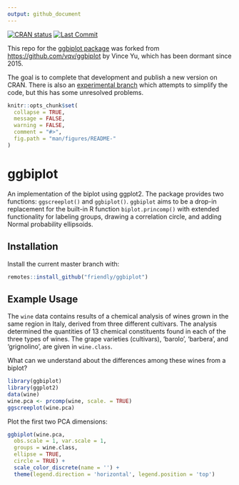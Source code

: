 ```yaml
---
output: github_document
---
```


<!-- README.md is generated from README.Rmd. Please edit that file -->

<!-- badges: start -->
[![CRAN status](https://www.r-pkg.org/badges/version/ggbiplot)](https://CRAN.R-project.org/package=ggbiplot)
[![Last Commit](https://img.shields.io/github/last-commit/friendly/ggbiplot)](https://github.com/friendly/ggbiplot)
<!-- badges: end -->



This repo for the [ggbiplot package](https://CRAN.R-project.org/package=ggbiplot)
was forked from [https://github.com/vqv/ggbiplot](https://github.com/vqv/ggbiplot) by Vince Yu, which has been dormant
since 2015.  

The goal is to complete that development and publish a new version on CRAN.
There is also an [experimental branch](https://github.com/friendly/ggbiplot/tree/experimental) which attempts to
simplify the code, but this has some unresolved problems.

```r
knitr::opts_chunk$set(
  collapse = TRUE,
  message = FALSE, 
  warning = FALSE,
  comment = "#>",
  fig.path = "man/figures/README-"
)
```

ggbiplot
========

An implementation of the biplot using ggplot2.  The package provides two functions: `ggscreeplot()` and `ggbiplot()`.
`ggbiplot` aims to be a drop-in replacement for the built-in R function `biplot.princomp()` with extended functionality 
for labeling groups, drawing a correlation circle, and adding Normal probability ellipsoids.


Installation
------------

Install the current master branch with:

```r
remotes::install_github("friendly/ggbiplot")
```

Example Usage
-------------
The `wine` data contains results of a chemical analysis of wines grown in the same region in Italy,
derived from three different cultivars. The analysis determined the 
quantities of 13 chemical constituents found in each of the three types of wines. 
The grape varieties (cultivars), 'barolo', 'barbera', and 'grignolino', are given in `wine.class`.

What can we understand about the differences among these wines from a biplot?

```r
library(ggbiplot)
library(ggplot2)
data(wine)
wine.pca <- prcomp(wine, scale. = TRUE)
ggscreeplot(wine.pca)
```


Plot the first two PCA dimensions:
```r
ggbiplot(wine.pca, 
  obs.scale = 1, var.scale = 1,
  groups = wine.class, 
  ellipse = TRUE, 
  circle = TRUE) +
  scale_color_discrete(name = '') +
  theme(legend.direction = 'horizontal', legend.position = 'top')
```
